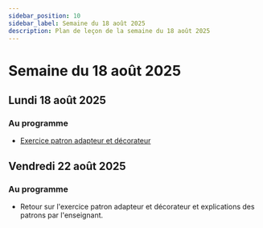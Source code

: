 ```yaml
---
sidebar_position: 10
sidebar_label: Semaine du 18 août 2025
description: Plan de leçon de la semaine du 18 août 2025
---
```


# Semaine du 18 août 2025

## Lundi 18 août 2025

### Au programme

- [Exercice patron adapteur et décorateur](../notes_de_cours/patron_conception/Exercices/adaptor_decorator.mdx)

## Vendredi 22 août 2025

### Au programme

- Retour sur l'exercice patron adapteur et décorateur et
  explications des patrons par l'enseignant.